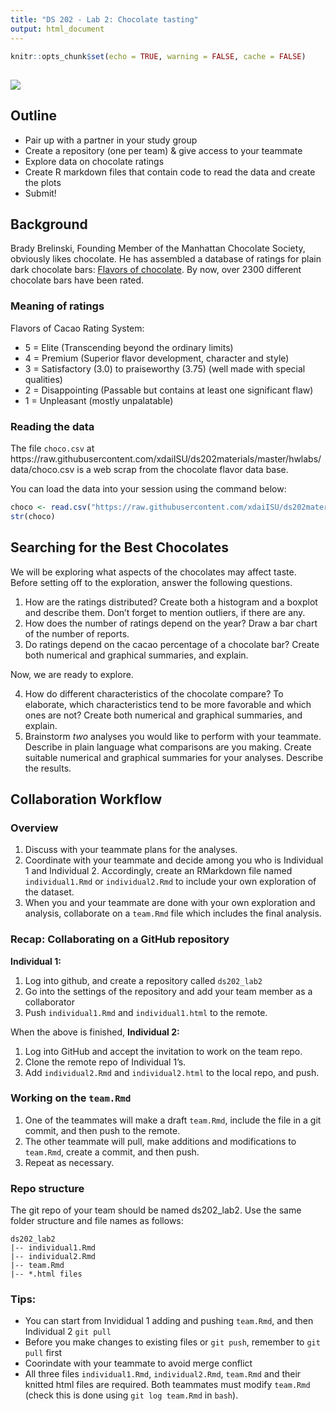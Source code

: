 ```yaml
---
title: "DS 202 - Lab 2: Chocolate tasting"
output: html_document
---
```


```r
knitr::opts_chunk$set(echo = TRUE, warning = FALSE, cache = FALSE)
```

## 

<img src="images/choco.jpeg">





## Outline

- Pair up with a partner in your study group
- Create a repository (one per team) & give access to your teammate
- Explore data on chocolate ratings
- Create R markdown files that contain code to read the data and create the plots
- Submit!


## Background

Brady Brelinski, Founding Member of the Manhattan Chocolate Society, obviously likes chocolate. He has assembled a database of ratings for plain dark chocolate bars: [Flavors of chocolate](http://flavorsofcacao.com/chocolate_database.html). 
By now, over 2300 different chocolate bars have been rated. 

### Meaning of ratings

Flavors of Cacao Rating System:

- 5 = Elite (Transcending beyond the ordinary limits)
- 4 = Premium (Superior flavor development, character and style)
- 3 = Satisfactory (3.0) to praiseworthy (3.75) (well made with special qualities)
- 2 = Disappointing (Passable but contains at least one significant flaw)
- 1 = Unpleasant (mostly unpalatable)




### Reading the data

The file `choco.csv` at https://raw.githubusercontent.com/xdaiISU/ds202materials/master/hwlabs/data/choco.csv is a web scrap from the chocolate flavor data base.

You can load the data into your session using the command below:

```r
choco <- read.csv("https://raw.githubusercontent.com/xdaiISU/ds202materials/master/hwlabs/data/choco.csv") 
str(choco) 
```

## Searching for the Best Chocolates

We will be exploring what aspects of the chocolates may affect taste. Before setting off to the exploration, answer the following questions.

1. How are the ratings distributed? Create both a histogram and a boxplot and describe them. Don't forget to mention outliers, if there are any.
2. How does the number of ratings depend on the year? Draw a bar chart of the number of reports.
3. Do ratings depend on the cacao percentage of a chocolate bar? Create both numerical and graphical summaries, and explain. 

  Now, we are ready to explore.

4. How do different characteristics of the chocolate compare? To elaborate, which characteristics tend to be more favorable and which ones are not?  Create both numerical and graphical summaries, and explain. 
5. Brainstorm *two* analyses you would like to perform with your teammate. Describe in plain language what comparisons are you making. Create suitable numerical and graphical summaries for your analyses. Describe the results.

## Collaboration Workflow

### Overview
1. Discuss with your teammate plans for the analyses.
1. Coordinate with your teammate and decide among you who is Individual 1 and Individual 2. Accordingly, create an RMarkdown file named `individual1.Rmd` or `individual2.Rmd` to include your own exploration of the dataset.
2. When you and your teammate are done with your own exploration and analysis, collaborate on a `team.Rmd` file which includes the final analysis. 

### Recap: Collaborating on a GitHub repository

**Individual 1:**

1. Log into github, and create a repository called `ds202_lab2`
2. Go into the settings of the repository and add your team member as a collaborator
3. Push `individual1.Rmd` and `individual1.html` to the remote.

When the above is finished, **Individual 2:**

1. Log into GitHub and accept the invitation to work on the team repo.
1. Clone the remote repo of Individual 1's.
2. Add `individual2.Rmd` and `individual2.html` to the local repo, and push.

### Working on the `team.Rmd`
1. One of the teammates will make a draft `team.Rmd`, include the file in a git commit, and then push to the remote. 
2. The other teammate will pull, make additions and modifications to `team.Rmd`, create a commit, and then push.
3. Repeat as necessary. 

### Repo structure
The git repo of your team should be named ds202_lab2. Use the same folder structure and file names as follows:

```
ds202_lab2
|-- individual1.Rmd
|-- individual2.Rmd
|-- team.Rmd
|-- *.html files
```

### Tips:
- You can start from Invididual 1 adding and pushing `team.Rmd`, and then Individual 2 `git pull`
- Before you make changes to existing files or `git push`, remember to `git pull` first
- Coorindate with your teammate to avoid merge conflict
- All three files `individual1.Rmd`, `individual2.Rmd`, `team.Rmd` and their knitted html files are required. Both teammates must modify `team.Rmd` (check this is done using `git log team.Rmd` in `bash`).
